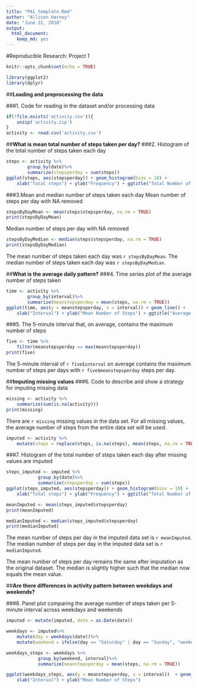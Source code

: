 ```yaml
---
title: "PA1_template.Rmd"
author: "Allison Harney"
date: "June 22, 2018"
output: 
  html_document: 
    keep_md: yes
---
```

#Reproducible Research: Project 1
```r
knitr::opts_chunk$set(echo = TRUE)

library(ggplot2)
library(dplyr)
```

##**Loading and preprocessing the data**

###1. Code for reading in the dataset and/or processing data

```r
if(!file.exists('activity.csv')){
    unzip('activity.zip')
}
activity <- read.csv('activity.csv')

```
##**What is mean total number of steps taken per day?**
###2. Histogram of the total number of steps taken each day
```r
steps <- activity %>%
        group_by(date)%>%
        summarize(stepsperday = sum(steps))
ggplot(steps, aes(stepsperday)) + geom_histogram(bins = 10) + 
    xlab("Total steps") + ylab("Frequency") + ggtitle("Total Number of Steps Per Day")

```

###3.Mean and median number of steps taken each day 
Mean number of steps per day with NA removed
```r
stepsByDayMean <- mean(steps$stepsperday, na.rm = TRUE)
print(stepsByDayMean)

```
Median number of steps per day with NA removed
```r
stepsByDayMedian <- median(steps$stepsperday, na.rm = TRUE)
print(stepsByDayMedian)

```
The mean number of steps taken each day was `r stepsByDayMean`.
The median number of steps taken each day was `r stepsByDayMedian`.

##**What is the average daily pattern?**
###4. Time series plot of the average number of steps taken
```r
time <- activity %>%
        group_by(interval)%>%
        summarize(meanstepsperday = mean(steps, na.rm = TRUE))
ggplot(time, aes(y = meanstepsperday, x = interval)) + geom_line() + 
    xlab("Interval") + ylab("Mean Number of Steps") + ggtitle("Average Daily Activity Pattern")

```

###5. The 5-minute interval that, on average, contains the maximum number of steps
```r
five <- time %>%
    filter(meanstepsperday == max(meanstepsperday))
print(five)

```
The 5-minute interval of `r five$interval` on average contains the maximum number of steps per days with `r five$meanstepsperday` steps per day.

##**Imputing missing values**
###6. Code to describe and show a strategy for imputing missing data
```r
missing <- activity %>%
    summarize(sum(is.na(activity)))
print(missing)

```
There are `r missing` missing values in the data set. 
For all missing values, the average number of steps from the entire data set will be used. 
```r
imputed <- activity %>%
    mutate(steps = replace(steps, is.na(steps), mean(steps, na.rm = TRUE)))

```

###7. Histogram of the total number of steps taken each day after missing values are imputed
```r
steps_imputed <- imputed %>%
            group_by(date)%>%
            summarize(stepsperday = sum(steps))
ggplot(steps_imputed, aes(stepsperday)) + geom_histogram(bins = 10) + 
    xlab("Total steps") + ylab("Frequency") + ggtitle("Total Number of Steps Per Day")

meanImputed <- mean(steps_imputed$stepsperday)
print(meanImputed)

medianImputed <- median(steps_imputed$stepsperday)
print(medianImputed)
```
The mean number of steps per day in the imputed data set is `r meanImputed`.
The median number of steps per day in the imputed data set is `r medianImputed`.

The mean number of steps per day remains the same after imputation as the original dataset. The median is slightly higher such that the median now equals the mean value. 

##**Are there differences in activity pattern between weekdays and weekends?**

###8. Panel plot comparing the average number of steps taken per 5-minute interval across weekdays and weekends
```r
imputed <- mutate(imputed, date = as.Date(date))

weekdays <- imputed%>%
    mutate(day = weekdays(date))%>%
    mutate(weekend = ifelse(day == "Saturday" | day == "Sunday", "weekend", "weekday") )

weekdays_steps <- weekdays %>%
            group_by(weekend, interval)%>%
            summarize(meanstepsperday = mean(steps, na.rm = TRUE))

ggplot(weekdays_steps, aes(y = meanstepsperday, x = interval))  + geom_line() + facet_wrap(~weekend) +
    xlab("Interval") + ylab("Mean Number of Steps") 


```
